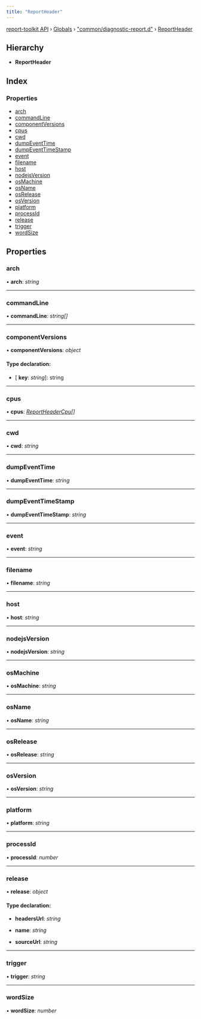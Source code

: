 ```yaml
---
title: "ReportHeader"
---
```


[report-toolkit API](../home.mdx) › [Globals](../home.mdx) › ["common/diagnostic-report.d"](../modules/common_diagnostic_report_d_.mdx) › [ReportHeader](common_diagnostic_report_d_.reportheader.mdx)

## Hierarchy

* **ReportHeader**

## Index

### Properties

- [arch](common_diagnostic_report_d_.reportheader#arch)
- [commandLine](common_diagnostic_report_d_.reportheader#commandline)
- [componentVersions](common_diagnostic_report_d_.reportheader#componentversions)
- [cpus](common_diagnostic_report_d_.reportheader#cpus)
- [cwd](common_diagnostic_report_d_.reportheader#cwd)
- [dumpEventTime](common_diagnostic_report_d_.reportheader#dumpeventtime)
- [dumpEventTimeStamp](common_diagnostic_report_d_.reportheader#dumpeventtimestamp)
- [event](common_diagnostic_report_d_.reportheader#event)
- [filename](common_diagnostic_report_d_.reportheader#filename)
- [host](common_diagnostic_report_d_.reportheader#host)
- [nodejsVersion](common_diagnostic_report_d_.reportheader#nodejsversion)
- [osMachine](common_diagnostic_report_d_.reportheader#osmachine)
- [osName](common_diagnostic_report_d_.reportheader#osname)
- [osRelease](common_diagnostic_report_d_.reportheader#osrelease)
- [osVersion](common_diagnostic_report_d_.reportheader#osversion)
- [platform](common_diagnostic_report_d_.reportheader#platform)
- [processId](common_diagnostic_report_d_.reportheader#processid)
- [release](common_diagnostic_report_d_.reportheader#release)
- [trigger](common_diagnostic_report_d_.reportheader#trigger)
- [wordSize](common_diagnostic_report_d_.reportheader#wordsize)

## Properties

### arch

• **arch**: *string*

___

### commandLine

• **commandLine**: *string[]*

___

### componentVersions

• **componentVersions**: *object*

#### Type declaration:

- \[ **key**: *string*\]: string

___

### cpus

• **cpus**: *[ReportHeaderCpu](common_diagnostic_report_d_.reportheadercpu)[]*

___

### cwd

• **cwd**: *string*

___

### dumpEventTime

• **dumpEventTime**: *string*

___

### dumpEventTimeStamp

• **dumpEventTimeStamp**: *string*

___

### event

• **event**: *string*

___

### filename

• **filename**: *string*

___

### host

• **host**: *string*

___

### nodejsVersion

• **nodejsVersion**: *string*

___

### osMachine

• **osMachine**: *string*

___

### osName

• **osName**: *string*

___

### osRelease

• **osRelease**: *string*

___

### osVersion

• **osVersion**: *string*

___

### platform

• **platform**: *string*

___

### processId

• **processId**: *number*

___

### release

• **release**: *object*

#### Type declaration:

* **headersUrl**: *string*

* **name**: *string*

* **sourceUrl**: *string*

___

### trigger

• **trigger**: *string*

___

### wordSize

• **wordSize**: *number*

